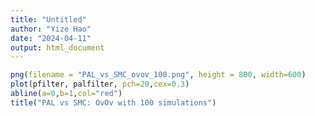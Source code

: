```yaml
---
title: "Untitled"
author: "Yize Hao"
date: "2024-04-11"
output: html_document
---
```


```r
png(filename = "PAL_vs_SMC_ovov_100.png", height = 800, width=600)
plot(pfilter, palfilter, pch=20,cex=0.3)
abline(a=0,b=1,col="red")
title("PAL vs SMC: OvOv with 100 simulations")
```